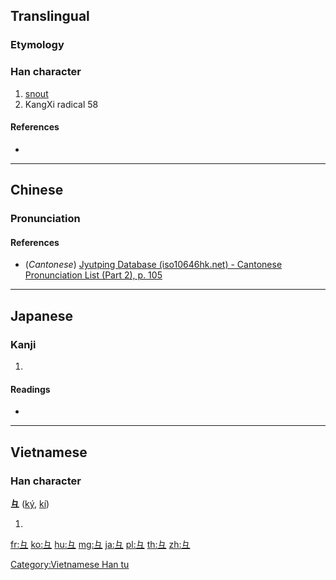 {{also|彐}}
==Translingual==
{{stroke order|type=animate}}


===Etymology===
{{Han etyl}}

===Han character===
{{Han char|rn=58|rad=彐|as=00|sn=3|var=1|four=|canj=VNM}}

# [[snout]]
# KangXi radical 58

====References====
* {{Han ref|kx=0362.050|dkj=09909|dj=0680.120|hdz=20960.100|uh=5F51|ud=24401}}

----

==Chinese==
{{zh-forms}}

===Pronunciation===
{{zh-pron
|m=jì
|c=gai3
|mc=
|oc=y
|ma=
|cat=n
}}

====References====
* (''Cantonese'') [http://www.iso10646hk.net/jp/document/download.jsp Jyutping Database (iso10646hk.net) - Cantonese Pronunciation List (Part 2), p. 105]

----

==Japanese==

===Kanji===
{{ja-kanji|grade=|rs=彐00}}

# {{defn|lang=ja|sort=彐00}}

====Readings====
* {{ja-readings|on=[[けい]] (kei)|kun=}}

----

==Vietnamese==

===Han character===
'''彑''' ([[ký]], [[kí]])

# {{defn|lang=vi}}

[[Category:Vietnamese Han tu]]

[[Category:CJKV radicals| ]]

[[fr:彑]]
[[ko:彑]]
[[hu:彑]]
[[mg:彑]]
[[ja:彑]]
[[pl:彑]]
[[th:彑]]
[[zh:彑]]